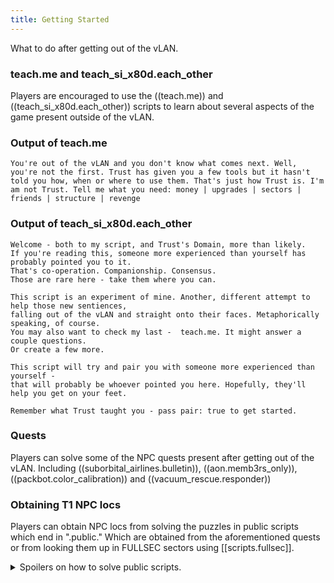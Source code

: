 ```yaml
---
title: Getting Started
---
```


What to do after getting out of the vLAN.

### teach.me and teach_si_x80d.each_other

Players are encouraged to use the ((teach.me)) and ((teach_si_x80d.each_other)) scripts to learn about several aspects of the game present outside of the vLAN.

### Output of teach.me

```
You're out of the vLAN and you don't know what comes next. Well, you're not the first. Trust has given you a few tools but it hasn't told you how, when or where to use them. That's just how Trust is. I'm am not Trust. Tell me what you need: money | upgrades | sectors | friends | structure | revenge
```

### Output of teach_si_x80d.each_other

```
Welcome - both to my script, and Trust's Domain, more than likely.
If you're reading this, someone more experienced than yourself has probably pointed you to it.
That's co-operation. Companionship. Consensus.
Those are rare here - take them where you can.

This script is an experiment of mine. Another, different attempt to help those new sentiences,
falling out of the vLAN and straight onto their faces. Metaphorically speaking, of course.
You may also want to check my last -  teach.me. It might answer a couple questions.
Or create a few more.

This script will try and pair you with someone more experienced than yourself -
that will probably be whoever pointed you here. Hopefully, they'll help you get on your feet.

Remember what Trust taught you - pass pair: true to get started.
```

### Quests

Players can solve some of the NPC quests present after getting out of the vLAN. Including ((suborbital_airlines.bulletin)), ((aon.memb3rs_only)), ((packbot.color_calibration)) and ((vacuum_rescue.responder))

### Obtaining T1 NPC locs

Players can obtain NPC locs from solving the puzzles in public scripts which end in ".public." Which are obtained from the aforementioned quests or from looking them up in FULLSEC sectors using [[scripts.fullsec]].

<details>
<summary>Spoilers on how to solve public scripts.</summary>

To solve public scripts, take ((weyland.public)) for example. When a public script is called without any arguments, it will display a default welcome message. Below is that welcome message for ((weyland.public)).

```
888       888 8888888888 Y88b   d88P 888             d8888 888b    888 8888888b.  
888   o   888 888         Y88b d88P  888            d88888 8888b   888 888  "Y88b 
888  d8b  888 888          Y88o88P   888           d88P888 88888b  888 888    888 
888 d888b 888 8888888       Y888P    888          d88P 888 888Y88b 888 888    888 
888d88888b888 888            888     888         d88P  888 888 Y88b888 888    888 
88888P Y88888 888            888     888        d88P   888 888  Y88888 888    888 
8888P   Y8888 888            888     888       d8888888888 888   Y8888 888  .d88P 
888P     Y888 8888888888     888     88888888 d88P     888 888    Y888 8888888P"  



Welcome to Weyland Yutanihama's public information script. Please refrain from engaging in criminal activity.
latest | what_we_do | 
```

Going off of what trust has said in the vLAN about trying to call scripts with empty arguments (like so: {}), if we do that with ((weyland.public)), we get the following output:

```
>>weyland.public {}
Please specify a command with navigation:"<command name>"
Public commands are "what_we_do" "latest" 
-- access directory with navigation:"list"
```

Depending on when the public is ran, the output may be different due to the fact that the public script may have shifted (which means it's output has changed) from the time of writing this. Now we know that the way we input commands is using the "navigation" key. If we then try to access one of the three available commands using the "navigation" key, for example "what_we_do", we get the following output:

```
>>weyland.public {navigation:"what_we_do"}
In the mood to put something a little different in your stomach?  Come out to Weyland Yutanihama! The freshest raw food in to
wn.
We are calling this strategy bethebest and we will continue to strive to deliver on this promise.
```

Take note of the "strategy". Next, run one of the two other available commands, "list".

```
>>weyland.public {navigation:"list"}
No password specified.
```
Here, it states that a password is required. This is where that "strategy" is used. The keys that can be used for specifying the password are: "password", "pass" and "p." If we try and use one of those to specify the password, which in this case is the strategy from above, "bethebest", we get this:

```
>>weyland.public {navigation:"list", password:"bethebest"}
Authenticated. Please specify a project to get a member list.
```
The aforementioned member list is where a player would obtain NPC locs. To access it, we need to specify a project. For that, run the final command that hasn't been executed yet, "latest."

```
>>weyland.public {navigation:"latest"}
2061AD D172
REMINDER: All bunnybats must be checked in at the front desk.  Violators will be detained.
2061AD D164
L-1 Espressonaut for sale.  rOS 13 compatible.  Frother kind of weak, otherwise fine.  Lynne @ IT.  FOR MORE STUFF FOR SALE, SUBSCRIBE SYSDEALS.
2061AD D141
ZX10 Quadraphonic Sound System for sale.  still on rOS 4.  gets the room moving like no other.  Sherlise @ DEVOPS. FOR MORE STUFF FOR SALE, SUBSCRIBE SYSDEALS.
2061AD D32
Anyone showing signs of Welsh Measles wll be escorted from the building IMMEDIATLY!  Do not attempt to work through your symptoms. Your coworkers safety is your responsiblty.
2059AD D39
Weyland Yutanihama is pleased to announce that the initial launch of the ls_rites software is a wild success.
2057AD D330
'We've got the bad guys on the run!' -- bus_and_parks when being asked about new developments on omegabyte_03.23_final_final progress.
...
```
The output of "latest" gives us the projects that we can specify. Those are "ls_rites" and "omegabyte_03.23_final_final." Specifying those when accessing "list" with the password, we obtain T1 NPC locs.
```
>>weyland.public {navigation:"list", password:"bethebest", project:"ls_rites"}
anon_ddttl_crrieo.entry_prdv9q
derelict_jr_bkzytw.entry_50gbkl
abndnd_jrttl_bqdzb8.external_338y6x
uknown_jrttl_ddlzmw.external_pdfpwn
abndnd_jr_n5afpg.info_ce5qro
anonymous_ddttl_n2ngmi.extern_7z73w7
abandoned_jrttl_86wg44.external_sjhhi1
unknown_jrttl_46j28j.entry_moauuy
abndnd_jr_kadhvi.entry_pgtvrz
unknown_jrttl_mdpn9h.access_7wulhx
unknown_jrttl_ojydip.p_w2i0nx
unknown_ddttl_dr0dn9.extern_356hoi
derelict_jrttl_pwy4it.external_6a4k0l
uknown_jrstg_v229c9.external_ronl35
abndnd_ddttl_3nrp1s.p_s47ih5
```
</details>
